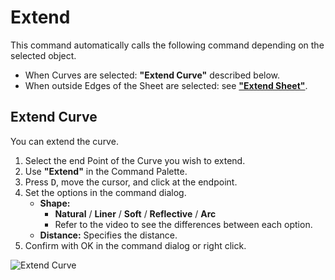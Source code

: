 
# Extend

<Reference shortcut="" command="Extend" button="" />

This command automatically calls the following command depending on the selected object.
- When Curves are selected: **"Extend Curve"** described below.
- When outside Edges of the Sheet are selected: see [**"Extend Sheet"**](../solid/extend).

## Extend Curve

You can extend the curve.

1. Select the end Point of the Curve you wish to extend.
2. Use **"Extend"** in the Command Palette.
3. Press <kbd>D</kbd>, move the cursor, and click at the endpoint.
4. Set the options in the command dialog.
   - **Shape:**
        - **Natural** / **Liner** /  **Soft** /  **Reflective** / **Arc**
        - Refer to the video to see the differences between each option.
   - **Distance:** Specifies the distance.
5. Confirm with OK in the command dialog or right click.

![Extend Curve](/img/extend-curve.gif)




